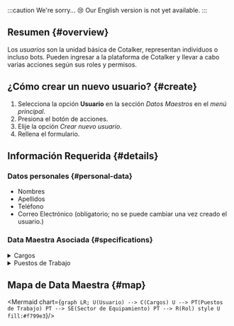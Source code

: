 
:::caution We're sorry... 😢
Our English version is not yet available.
:::

## Resumen {#overview}
Los _usuarios_ son la unidad básica de Cotalker, representan individuos o incluso bots. Pueden ingresar a la plataforma de Cotalker y llevar a cabo varias acciones según sus roles y permisos.

## ¿Cómo crear un nuevo usuario? {#create}
1. Selecciona la opción **Usuario** en la sección _Datos Maestros_ en el _menú principal_.
2. Presiona el botón de acciones.
3. Elije la opción _Crear nuevo usuario_.
4. Rellena el formulario.

## Información Requerida {#details}
### Datos personales {#personal-data}
- Nombres
- Apellidos
- Teléfono
- Correo Electrónico (obligatorio; no se puede cambiar una vez creado el usuario.)

### Data Maestra Asociada {#specifications}

<details>
<summary>Cargos</summary>
<div>

Las acciones que se le permitirán al usuario hacer en el flujo de mantenimiento dependen del cargo seleccionado.

<Jobtitles/>

<br/>
</div>
</details>

<details>
<summary>Puestos de Trabajo</summary>
<div>

Puedes asignarle puestos de trabajo a un usuario para identificar en qué sectores trabaja y así involucrarlo automáticamente en los mantenimientos de dichos lugares.

<Workstation/>

:::info Y recuerda...
Si el _puesto de trabajo_ que necesitas no se encuentra en la lista, puedes ir a crearlo al flujo de [**Puesto de trabajo**](/docs/products/corrective_maintenance/master_data/workstation). 
:::

</div>
</details>



## Mapa de Data Maestra {#map}

<div className="align-center">

<Mermaid chart={`
    graph LR;
        U(Usuario) --> C(Cargos)
        U --> PT(Puestos de Trabajo)
        PT --> SE(Sector de Equipamiento)
        PT --> R(Rol)
        style U fill:#f799e3
`}/>

</div>